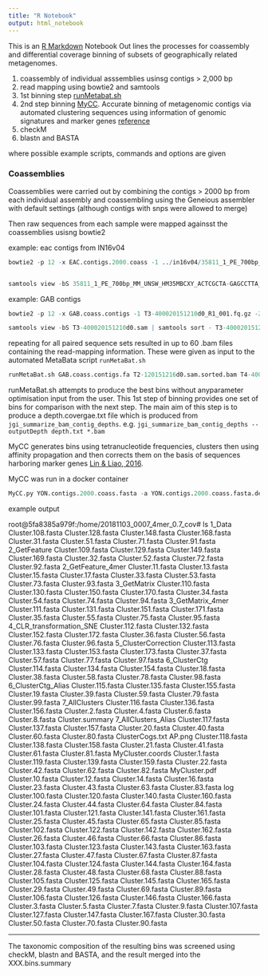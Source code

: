 ```yaml
---
title: "R Notebook"
output: html_notebook
---
```


This is an [R Markdown](http://rmarkdown.rstudio.com) Notebook Out lines the processes for coassembly and differential coverage binning of subsets of geographically related metagenomes.

1. coassembly of individual asssemblies usinsg contigs > 2,000 bp 
2. read mapping using bowtie2 and samtools
3. 1st binning step [runMetabat.sh](https://bitbucket.org/berkeleylab/metabat)
4. 2nd step binning [MyCC](https://sourceforge.net/projects/sb2nhri/files/MyCC/). Accurate binning of metagenomic contigs via automated clustering sequences using information of genomic signatures and marker genes [reference](https://www.nature.com/articles/srep24175)
5. checkM
6. blastn and BASTA

where possible example scripts, commands and options are given

### Coassemblies

Coassemblies were carried out by combining the contigs > 2000 bp from each individual assembly and coassembling using the Geneious assembler with default settings (although contigs with snps were allowed to merge)

Then raw sequences from each sample were mapped againsst the coassemblies usisng bowtie2

example: eac contigs from IN16v04

```r
bowtie2 -p 12 -x EAC.contigs.2000.coass -1 ../in16v04/35811_1_PE_700bp_MM_UNSW_HM35MBCXY_ACTCGCTA-GAGCCTTA_S6_L002_R1_001.fastq.gz -2 ../in16v04/35811_1_PE_700bp_MM_UNSW_HM35MBCXY_ACTCGCTA-GAGCCTTA_S6_L002_R2_001.fastq.gz -S 35811_1_PE_700bp_MM_UNSW_HM35MBCXY_ACTCGCTA-GAGCCTTA_S6_L002.sam;


samtools view -bS 35811_1_PE_700bp_MM_UNSW_HM35MBCXY_ACTCGCTA-GAGCCTTA_S6_L002.sam | samtools sort - 35811_1_PE_700bp_MM_UNSW_HM35MBCXY_ACTCGCTA-GAGCCTTA_S6_L002 ; rm 35811_1_PE_700bp_MM_UNSW_HM35MBCXY_ACTCGCTA-GAGCCTTA_S6_L002.sam;

```

example: GAB contigs 

```r
bowtie2 -p 12 -x GAB.coass.contigs -1 T3-400020151210d0_R1_001.fq.gz -2 T3-400020151210d0_R2_001.fq.gz -S T3-400020151210d0.sam ;

samtools view -bS T3-400020151210d0.sam | samtools sort - T3-400020151210d0 ; rm T3-400020151210d0.sam;
```

repeating for all paired sequence sets resulted in up to 60 .bam files containing the read-mapping information. These were given as input to the automated MetaBata script `runMetaBat.sh`


```r
runMetaBat.sh GAB.coass.contigs.fa T2-120151216d0.sam.sorted.bam T4-40020151208d0.sam.sorted.bam T5-40020151205d0.sam.sorted.bam ....
```

runMetaBat.sh attempts to produce the best bins without anyparameter optimisation input from the user. This 1st step of binning provides one set of bins for comparison with the next step. The main aim of this step is to produce a depth.covergae.txt file which is produced from `jgi_summarize_bam_contig_depths`. e.g. `jgi_summarize_bam_contig_depths --outputDepth depth.txt *.bam`


MyCC generates bins using tetranucleotide frequencies, clusters then using affinity propagation and then corrects them on the basis of sequences harboring marker genes [Lin & Liao, 2016](https://www.nature.com/articles/srep24175).

MyCC was run in a docker container 

```r
MyCC.py YON.contigs.2000.coass.fasta -a YON.contigs.2000.coass.fasta.depth.txt -plot -keep
```


example output

root@5fa8385a979f:/home/20181103_0007_4mer_0.7_cov# ls
1_Data                    Cluster.108.fasta  Cluster.128.fasta  Cluster.148.fasta  Cluster.168.fasta  Cluster.31.fasta  Cluster.51.fasta  Cluster.71.fasta  Cluster.91.fasta
2_GetFeature              Cluster.109.fasta  Cluster.129.fasta  Cluster.149.fasta  Cluster.169.fasta  Cluster.32.fasta  Cluster.52.fasta  Cluster.72.fasta  Cluster.92.fasta
2_GetFeature_4mer         Cluster.11.fasta   Cluster.13.fasta   Cluster.15.fasta   Cluster.17.fasta   Cluster.33.fasta  Cluster.53.fasta  Cluster.73.fasta  Cluster.93.fasta
3_GetMatrix               Cluster.110.fasta  Cluster.130.fasta  Cluster.150.fasta  Cluster.170.fasta  Cluster.34.fasta  Cluster.54.fasta  Cluster.74.fasta  Cluster.94.fasta
3_GetMatrix_4mer          Cluster.111.fasta  Cluster.131.fasta  Cluster.151.fasta  Cluster.171.fasta  Cluster.35.fasta  Cluster.55.fasta  Cluster.75.fasta  Cluster.95.fasta
4_CLR_transformation_SNE  Cluster.112.fasta  Cluster.132.fasta  Cluster.152.fasta  Cluster.172.fasta  Cluster.36.fasta  Cluster.56.fasta  Cluster.76.fasta  Cluster.96.fasta
5_ClusterCorrection       Cluster.113.fasta  Cluster.133.fasta  Cluster.153.fasta  Cluster.173.fasta  Cluster.37.fasta  Cluster.57.fasta  Cluster.77.fasta  Cluster.97.fasta
6_ClusterCtg              Cluster.114.fasta  Cluster.134.fasta  Cluster.154.fasta  Cluster.18.fasta   Cluster.38.fasta  Cluster.58.fasta  Cluster.78.fasta  Cluster.98.fasta
6_ClusterCtg_Alias        Cluster.115.fasta  Cluster.135.fasta  Cluster.155.fasta  Cluster.19.fasta   Cluster.39.fasta  Cluster.59.fasta  Cluster.79.fasta  Cluster.99.fasta
7_AllClusters             Cluster.116.fasta  Cluster.136.fasta  Cluster.156.fasta  Cluster.2.fasta    Cluster.4.fasta   Cluster.6.fasta   Cluster.8.fasta   Cluster.summary
7_AllClusters_Alias       Cluster.117.fasta  Cluster.137.fasta  Cluster.157.fasta  Cluster.20.fasta   Cluster.40.fasta  Cluster.60.fasta  Cluster.80.fasta  ClusterCogs.txt
AP.png                    Cluster.118.fasta  Cluster.138.fasta  Cluster.158.fasta  Cluster.21.fasta   Cluster.41.fasta  Cluster.61.fasta  Cluster.81.fasta  MyCluster.coords
Cluster.1.fasta           Cluster.119.fasta  Cluster.139.fasta  Cluster.159.fasta  Cluster.22.fasta   Cluster.42.fasta  Cluster.62.fasta  Cluster.82.fasta  MyCluster.pdf
Cluster.10.fasta          Cluster.12.fasta   Cluster.14.fasta   Cluster.16.fasta   Cluster.23.fasta   Cluster.43.fasta  Cluster.63.fasta  Cluster.83.fasta  log
Cluster.100.fasta         Cluster.120.fasta  Cluster.140.fasta  Cluster.160.fasta  Cluster.24.fasta   Cluster.44.fasta  Cluster.64.fasta  Cluster.84.fasta
Cluster.101.fasta         Cluster.121.fasta  Cluster.141.fasta  Cluster.161.fasta  Cluster.25.fasta   Cluster.45.fasta  Cluster.65.fasta  Cluster.85.fasta
Cluster.102.fasta         Cluster.122.fasta  Cluster.142.fasta  Cluster.162.fasta  Cluster.26.fasta   Cluster.46.fasta  Cluster.66.fasta  Cluster.86.fasta
Cluster.103.fasta         Cluster.123.fasta  Cluster.143.fasta  Cluster.163.fasta  Cluster.27.fasta   Cluster.47.fasta  Cluster.67.fasta  Cluster.87.fasta
Cluster.104.fasta         Cluster.124.fasta  Cluster.144.fasta  Cluster.164.fasta  Cluster.28.fasta   Cluster.48.fasta  Cluster.68.fasta  Cluster.88.fasta
Cluster.105.fasta         Cluster.125.fasta  Cluster.145.fasta  Cluster.165.fasta  Cluster.29.fasta   Cluster.49.fasta  Cluster.69.fasta  Cluster.89.fasta
Cluster.106.fasta         Cluster.126.fasta  Cluster.146.fasta  Cluster.166.fasta  Cluster.3.fasta    Cluster.5.fasta   Cluster.7.fasta   Cluster.9.fasta
Cluster.107.fasta         Cluster.127.fasta  Cluster.147.fasta  Cluster.167.fasta  Cluster.30.fasta   Cluster.50.fasta  Cluster.70.fasta  Cluster.90.fasta

***

The taxonomic composition of the resulting bins was screened using checkM, blastn and BASTA, and the result merged into the XXX.bins.summary 




